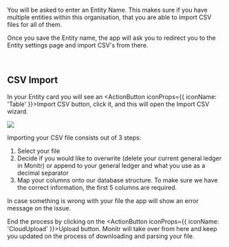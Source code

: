

You will be asked to enter an Entity Name. This makes sure if you have multiple entities within this organisation, that you are able to import CSV files for all of them.

Once you save the Entity name, the app will ask you to redirect you to the Entity settings page and import CSV's from there.

<br/>

## CSV Import

In your Entity card you will see an <ActionButton iconProps={{ iconName: 'Table' }}>Import CSV</ActionButton> button, click it, and this will open the Import CSV wizard.

<BrowserFrame>
  <img src={importCsvScreenshot} />
</BrowserFrame>

Importing your CSV file consists out of 3 steps:
1. Select your file
2. Decide if you would like to overwrite (delete your current general ledger in Monitr) or append to your general ledger and what you use as a decimal separator
3. Map your columns onto our database structure. To make sure we have the correct information, the first 5 columns are required.

In case something is wrong with your file the app will show an error message on the issue.

End the process by clicking on the <ActionButton iconProps={{ iconName: 'CloudUpload' }}>Upload</ActionButton> button. Monitr will take over from here and keep you updated on the process of downloading and parsing your file.
